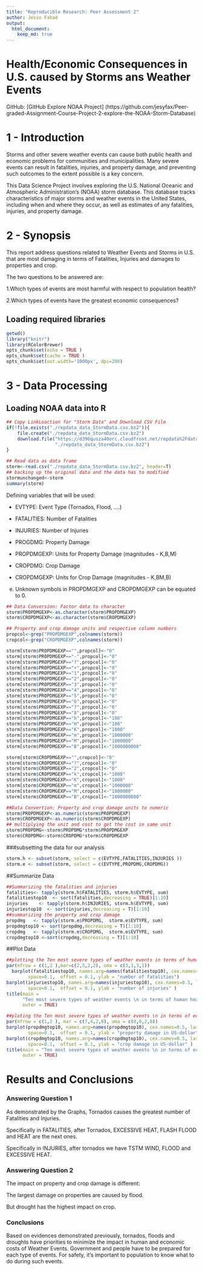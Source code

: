 ---
title: "Reproducible Research: Peer Assessment 2"
author: Jesin Fahad
output: 
  html_document:
    keep_md: true
---
# Health/Economic Consequences in U.S. caused by Storms ans Weather Events

GitHub: [GitHub Explore NOAA Project]
(https://github.com/jesyfax/Peer-graded-Assignment-Course-Project-2-explore-the-NOAA-Storm-Database) 

# 1 - Introduction
Storms and other severe weather events can cause both public health and economic problems for communities and municipalities. Many severe events can result in fatalities, injuries, and property damage, and preventing such outcomes to the extent possible is a key concern.

This Data Science Project involves exploring the U.S. National Oceanic and Atmospheric Administration's (NOAA) storm database. This database tracks characteristics of major storms and weather events in the United States, including when and where they occur, as well as estimates of any fatalities, injuries, and property damage.

# 2 - Synopsis
This report address questions related to Weather Events and Storms in U.S. that are most damaging in terms of Fatalities, Injuries and damages to properties and crop.

The two questions to be answered are:

1.Which types of events are most harmful with respect to population health?

2.Which types of events have the greatest economic consequences?

## Loading required libraries

```{r, echo=TRUE}
getwd()
library("knitr")
library(RColorBrewer)
opts_chunk$set(echo = TRUE )
opts_chunk$set(cache = TRUE )
opts_chunk$set(out.width='1000px', dpi=200)
```
# 3 - Data Processing

## Loading NOAA data into R

```{r, echo=TRUE,cache=TRUE}
## Copy LinkLoaction for "Storm Data" and Download CSV File
if(!file.exists("./repdata_data_StormData.csv.bz2")){
    file.create("./repdata_data_StormData.csv.bz2")
    download.file("https://d396qusza40orc.cloudfront.net/repdata%2Fdata%2FStormData.csv.bz2",
                  "./repdata_data_StormData.csv.bz2")
}

## Read data as data frame
storm<-read.csv("./repdata_data_StormData.csv.bz2", header=T)
## backing up the original data and the data has to modified
stormunchanged<-storm
summary(storm)
```
Defining variables that will be used:

- EVTYPE: Event Type (Tornados, Flood, ....)

- FATALITIES: Number of Fatalities

- INJURIES: Number of Injuries

- PROGDMG: Property Damage

- PROPDMGEXP: Units for Property Damage (magnitudes - K,B,M)

- CROPDMG: Crop Damage

- CROPDMGEXP: Units for Crop Damage (magnitudes - K,BM,B)

e) Unknown symbols in PROPDMGEXP and CROPDMGEXP can be equated to 0.

```{r}
## Data Conversion: Factor data to character
storm$PROPDMGEXP<-as.character(storm$PROPDMGEXP)
storm$CROPDMGEXP<-as.character(storm$CROPDMGEXP)

## Property and crop damage units and respective column numbers
propcol<-grep("PROPDMGEXP",colnames(storm))
cropcol<-grep("CROPDMGEXP",colnames(storm))

storm[storm$PROPDMGEXP=="",propcol]<-"0"
storm[storm$PROPDMGEXP=="-",propcol]<-"0"
storm[storm$PROPDMGEXP=="?",propcol]<-"0"
storm[storm$PROPDMGEXP=="+",propcol]<-"0"
storm[storm$PROPDMGEXP=="1",propcol]<-"0"
storm[storm$PROPDMGEXP=="2",propcol]<-"0"
storm[storm$PROPDMGEXP=="3",propcol]<-"0"
storm[storm$PROPDMGEXP=="4",propcol]<-"0"
storm[storm$PROPDMGEXP=="5",propcol]<-"0"
storm[storm$PROPDMGEXP=="6",propcol]<-"0"
storm[storm$PROPDMGEXP=="7",propcol]<-"0"
storm[storm$PROPDMGEXP=="8",propcol]<-"0"
storm[storm$PROPDMGEXP=="h",propcol]<-"100"
storm[storm$PROPDMGEXP=="H",propcol]<-"100"
storm[storm$PROPDMGEXP=="K",propcol]<-"1000"
storm[storm$PROPDMGEXP=="m",propcol]<-"1000000"
storm[storm$PROPDMGEXP=="M",propcol]<-"1000000"
storm[storm$PROPDMGEXP=="B",propcol]<-"1000000000"

storm[storm$CROPDMGEXP=="",cropcol]<-"0"
storm[storm$CROPDMGEXP=="?",cropcol]<-"0"
storm[storm$CROPDMGEXP=="2",cropcol]<-"0"
storm[storm$CROPDMGEXP=="k",cropcol]<-"1000"
storm[storm$CROPDMGEXP=="K",cropcol]<-"1000"
storm[storm$CROPDMGEXP=="m",cropcol]<-"1000000"
storm[storm$CROPDMGEXP=="M",cropcol]<-"1000000"
storm[storm$CROPDMGEXP=="B",cropcol]<-"1000000000"

##Data Convertion: Property and crop damage units to numeric
storm$PROPDMGEXP<-as.numeric(storm$PROPDMGEXP)
storm$CROPDMGEXP<-as.numeric(storm$CROPDMGEXP)
## multiplying the unit and cost to get the cost in same unit
storm$PROPDMG<-storm$PROPDMG*storm$PROPDMGEXP
storm$CROPDMG<-storm$CROPDMG*storm$CROPDMGEXP
```
 
###subsetting the data for our analysis
```{r}
storm.h <- subset(storm, select = c(EVTYPE,FATALITIES,INJURIES ))
storm.e <- subset(storm, select = c(EVTYPE,PROPDMG,CROPDMG))

```

##Summarize Data
```{r}
##Summarizing the fatalities and injuries
fatalities<- tapply(storm.h$FATALITIES, storm.h$EVTYPE, sum)
fatalitiestop10  <- sort(fatalities,decreasing = TRUE)[1:10]
injuries    <- tapply(storm.h$INJURIES, storm.h$EVTYPE, sum)
injuriestop10  <- sort(injuries,decreasing = T)[1:10]
##summarizing the property and crop damage
propdmg   <- tapply(storm.e$PROPDMG,  storm.e$EVTYPE, sum)
propdmgtop10 <- sort(propdmg,decreasing = T)[1:10]
cropdmg   <- tapply(storm.e$CROPDMG,  storm.e$EVTYPE, sum)
cropdmgtop10 <-sort(cropdmg,decreasing = T)[1:10]
```

##Plot Data
```{r}
##plotting the Ten most severe types of weather events in terms of human health impacts
par(mfrow = c(1,2 ),mar=c(2,5,2,2), oma = c(3,1,3,1))
  barplot(fatalitiestop10, names.arg=names(fatalitiestop10), cex.names=0.5, las=3, col = heat.colors(10), 
        space=0.1,  offset = 0.1, ylab = "number of fatalities")
barplot(injuriestop10, names.arg=names(injuriestop10), cex.names=0.5, las=3, col = heat.colors(10), 
        space=0.1,  offset = 0.1, ylab = "number of injuries" )
title(main = 
      "Ten most severe types of weather events \n in terms of human health impacts",
      outer = TRUE)

```

```{r}
##ploting the Ten most severe types of weather events \n in terms of economic loss
par(mfrow = c(1,2 ), mar = c(7,4,2,0), oma = c(0,0,2,0))
barplot(propdmgtop10, names.arg=names(propdmgtop10), cex.names=0.5, las=3, col = terrain.colors(10), 
        space=0.1,  offset = 0.1, ylab = "property damage in US-dollar")
barplot(cropdmgtop10, names.arg=names(cropdmgtop10), cex.names=0.5, las=3, col = grey.colors(10), 
        space=0.1,  offset = 0.1, ylab = "crop damage in US-dollar" )
title(main = "Ten most severe types of weather events \n in terms of economic loss",
      outer = TRUE)

```
# Results and Conclusions

### Answering Question 1
As demonstrated by the Graphs, Tornados causes the greatest number of Fatalities and Injuries. 

Specifically in FATALITIES, after Tornados, EXCESSIVE HEAT, FLASH FLOOD and HEAT are the next ones.

Specifically in INJURIES, after tornados we have TSTM WIND, FLOOD and EXCESSIVE HEAT. 

### Answering Question 2
The impact on property and crop damage is different: 

The largest damage on properties are caused by flood.

But drought has the highest impact on crop.

### Conclusions
Based on evidences demonstrated previously, tornados, floods and droughts have priorities to minimize the impact in human and economic costs of Weather Events. Government and people have to be prepared for each type of events. For safety, it's important to population to know what to do during such events.

